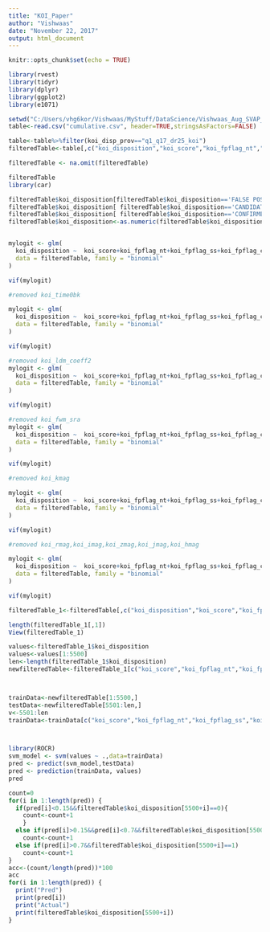 ```yaml
---
title: "KOI_Paper"
author: "Vishwaas"
date: "November 22, 2017"
output: html_document
---
```


```r
knitr::opts_chunk$set(echo = TRUE)
```

```r
library(rvest)
library(tidyr)
library(dplyr)
library(ggplot2)
library(e1071)
```

```r
setwd("C:/Users/vhg6kor/Vishwaas/MyStuff/DataScience/Vishwaas_Aug_SVAP_Lab")
table<-read.csv("cumulative.csv", header=TRUE,stringsAsFactors=FALSE)
```

```r
table<-table%>%filter(koi_disp_prov=="q1_q17_dr25_koi")
filteredTable<-table[,c("koi_disposition","koi_score","koi_fpflag_nt","koi_fpflag_ss","koi_fpflag_co","koi_fpflag_ec","koi_time0bk","koi_time0","koi_impact","koi_duration","koi_depth","koi_ror","koi_srho","koi_prad","koi_sma","koi_incl","koi_teq","koi_dor","koi_ldm_coeff2","koi_ldm_coeff1","koi_max_sngle_ev","koi_max_mult_ev","koi_model_snr","koi_count","koi_num_transits","koi_tce_plnt_num","koi_quarters","koi_bin_oedp_sig","koi_steff","koi_slogg","koi_smet","koi_srad","koi_smass","ra","koi_gmag","koi_rmag","koi_imag","koi_zmag","koi_jmag","koi_hmag","koi_kmag","koi_fwm_stat_sig","koi_fwm_sra","koi_fwm_sdec","koi_fwm_srao","koi_fwm_sdeco","koi_fwm_prao","koi_fwm_pdeco","koi_dicco_mra","koi_dicco_mdec","koi_dicco_msky","koi_dikco_mra","koi_dikco_mdec","koi_dikco_msky")]

filteredTable <- na.omit(filteredTable)

filteredTable
library(car)

filteredTable$koi_disposition[filteredTable$koi_disposition=='FALSE POSITIVE']<-1
filteredTable$koi_disposition[ filteredTable$koi_disposition=='CANDIDATE']<-0.5
filteredTable$koi_disposition[ filteredTable$koi_disposition=='CONFIRMED']<-0
filteredTable$koi_disposition<-as.numeric(filteredTable$koi_disposition)


mylogit <- glm(
  koi_disposition ~  koi_score+koi_fpflag_nt+koi_fpflag_ss+koi_fpflag_co+koi_fpflag_ec+koi_time0bk+koi_time0+koi_impact+koi_duration+koi_depth+koi_ror+koi_srho+koi_prad+koi_sma+koi_incl+koi_teq+koi_dor+koi_ldm_coeff2+koi_ldm_coeff1+koi_max_sngle_ev+koi_max_mult_ev+koi_model_snr+koi_count+koi_num_transits+koi_tce_plnt_num+koi_quarters+koi_bin_oedp_sig+koi_steff+koi_slogg+koi_smet+koi_srad+koi_smass+ra+koi_gmag+koi_rmag+koi_imag+koi_zmag+koi_jmag+koi_hmag+koi_kmag+koi_fwm_stat_sig+koi_fwm_sra+koi_fwm_sdec+koi_fwm_srao+koi_fwm_sdeco+koi_fwm_prao+koi_fwm_pdeco+koi_dicco_mra+koi_dicco_mdec+koi_dicco_msky+koi_dikco_mra+koi_dikco_mdec+koi_dikco_msky, 
  data = filteredTable, family = "binomial"
)

vif(mylogit)

#removed koi_time0bk

mylogit <- glm(
  koi_disposition ~  koi_score+koi_fpflag_nt+koi_fpflag_ss+koi_fpflag_co+koi_fpflag_ec+koi_time0+koi_impact+koi_duration+koi_depth+koi_ror+koi_srho+koi_prad+koi_sma+koi_incl+koi_teq+koi_dor+koi_ldm_coeff2+koi_ldm_coeff1+koi_max_sngle_ev+koi_max_mult_ev+koi_model_snr+koi_count+koi_num_transits+koi_tce_plnt_num+koi_quarters+koi_bin_oedp_sig+koi_steff+koi_slogg+koi_smet+koi_srad+koi_smass+ra+koi_gmag+koi_rmag+koi_imag+koi_zmag+koi_jmag+koi_hmag+koi_kmag+koi_fwm_stat_sig+koi_fwm_sra+koi_fwm_sdec+koi_fwm_srao+koi_fwm_sdeco+koi_fwm_prao+koi_fwm_pdeco+koi_dicco_mra+koi_dicco_mdec+koi_dicco_msky+koi_dikco_mra+koi_dikco_mdec+koi_dikco_msky, 
  data = filteredTable, family = "binomial"
)

vif(mylogit)

#removed koi_ldm_coeff2
mylogit <- glm(
  koi_disposition ~  koi_score+koi_fpflag_nt+koi_fpflag_ss+koi_fpflag_co+koi_fpflag_ec+koi_time0+koi_impact+koi_duration+koi_depth+koi_ror+koi_srho+koi_prad+koi_sma+koi_incl+koi_teq+koi_dor+koi_ldm_coeff1+koi_max_sngle_ev+koi_max_mult_ev+koi_model_snr+koi_count+koi_num_transits+koi_tce_plnt_num+koi_quarters+koi_bin_oedp_sig+koi_steff+koi_slogg+koi_smet+koi_srad+koi_smass+ra+koi_gmag+koi_rmag+koi_imag+koi_zmag+koi_jmag+koi_hmag+koi_kmag+koi_fwm_stat_sig+koi_fwm_sra+koi_fwm_sdec+koi_fwm_srao+koi_fwm_sdeco+koi_fwm_prao+koi_fwm_pdeco+koi_dicco_mra+koi_dicco_mdec+koi_dicco_msky+koi_dikco_mra+koi_dikco_mdec+koi_dikco_msky, 
  data = filteredTable, family = "binomial"
)

vif(mylogit)

#removed koi_fwm_sra
mylogit <- glm(
  koi_disposition ~  koi_score+koi_fpflag_nt+koi_fpflag_ss+koi_fpflag_co+koi_fpflag_ec+koi_time0+koi_impact+koi_duration+koi_depth+koi_ror+koi_srho+koi_prad+koi_sma+koi_incl+koi_teq+koi_dor+koi_ldm_coeff1+koi_max_sngle_ev+koi_max_mult_ev+koi_model_snr+koi_count+koi_num_transits+koi_tce_plnt_num+koi_quarters+koi_bin_oedp_sig+koi_steff+koi_slogg+koi_smet+koi_srad+koi_smass+ra+koi_gmag+koi_rmag+koi_imag+koi_zmag+koi_jmag+koi_hmag+koi_kmag+koi_fwm_stat_sig+koi_fwm_sdec+koi_fwm_srao+koi_fwm_sdeco+koi_fwm_prao+koi_fwm_pdeco+koi_dicco_mra+koi_dicco_mdec+koi_dicco_msky+koi_dikco_mra+koi_dikco_mdec+koi_dikco_msky, 
  data = filteredTable, family = "binomial"
)

vif(mylogit)

#removed koi_kmag

mylogit <- glm(
  koi_disposition ~  koi_score+koi_fpflag_nt+koi_fpflag_ss+koi_fpflag_co+koi_fpflag_ec+koi_time0+koi_impact+koi_duration+koi_depth+koi_ror+koi_srho+koi_prad+koi_sma+koi_incl+koi_teq+koi_dor+koi_ldm_coeff1+koi_max_sngle_ev+koi_max_mult_ev+koi_model_snr+koi_count+koi_num_transits+koi_tce_plnt_num+koi_quarters+koi_bin_oedp_sig+koi_steff+koi_slogg+koi_smet+koi_srad+koi_smass+ra+koi_gmag+koi_rmag+koi_imag+koi_zmag+koi_jmag+koi_hmag+koi_fwm_stat_sig+koi_fwm_sdec+koi_fwm_srao+koi_fwm_sdeco+koi_fwm_prao+koi_fwm_pdeco+koi_dicco_mra+koi_dicco_mdec+koi_dicco_msky+koi_dikco_mra+koi_dikco_mdec+koi_dikco_msky, 
  data = filteredTable, family = "binomial"
)

vif(mylogit)

#removed koi_rmag,koi_imag,koi_zmag,koi_jmag,koi_hmag

mylogit <- glm(
  koi_disposition ~  koi_score+koi_fpflag_nt+koi_fpflag_ss+koi_fpflag_co+koi_fpflag_ec+koi_time0+koi_impact+koi_duration+koi_depth+koi_ror+koi_srho+koi_prad+koi_sma+koi_incl+koi_teq+koi_dor+koi_ldm_coeff1+koi_max_sngle_ev+koi_max_mult_ev+koi_model_snr+koi_count+koi_num_transits+koi_tce_plnt_num+koi_quarters+koi_bin_oedp_sig+koi_steff+koi_slogg+koi_smet+koi_srad+koi_smass+ra+koi_gmag+koi_fwm_stat_sig+koi_fwm_sdec+koi_fwm_srao+koi_fwm_sdeco+koi_fwm_prao+koi_fwm_pdeco+koi_dicco_mra+koi_dicco_mdec+koi_dicco_msky+koi_dikco_mra+koi_dikco_mdec+koi_dikco_msky, 
  data = filteredTable, family = "binomial"
)

vif(mylogit)

filteredTable_1<-filteredTable[,c("koi_disposition","koi_score","koi_fpflag_nt","koi_fpflag_ss","koi_fpflag_co","koi_fpflag_ec","koi_time0","koi_impact","koi_duration","koi_depth","koi_ror","koi_srho","koi_prad","koi_sma","koi_incl","koi_teq","koi_dor","koi_ldm_coeff1","koi_max_sngle_ev","koi_max_mult_ev","koi_model_snr","koi_count","koi_num_transits","koi_tce_plnt_num","koi_quarters","koi_bin_oedp_sig","koi_steff","koi_slogg","koi_smet","koi_srad","koi_smass","ra","koi_gmag","koi_fwm_stat_sig","koi_fwm_sdec","koi_fwm_srao","koi_fwm_sdeco","koi_fwm_prao","koi_fwm_pdeco","koi_dicco_mra","koi_dicco_mdec","koi_dicco_msky","koi_dikco_mra","koi_dikco_mdec","koi_dikco_msky")]

length(filteredTable_1[,1])
View(filteredTable_1)
```

```r
values<-filteredTable_1$koi_disposition
values<-values[1:5500]
len<-length(filteredTable_1$koi_disposition)
newfilteredTable<-filteredTable_1[c("koi_score","koi_fpflag_nt","koi_fpflag_ss","koi_fpflag_co","koi_fpflag_ec","koi_time0","koi_impact","koi_duration","koi_depth","koi_ror","koi_srho","koi_prad","koi_sma","koi_incl","koi_teq","koi_dor","koi_ldm_coeff1","koi_max_sngle_ev","koi_max_mult_ev","koi_model_snr","koi_count","koi_num_transits","koi_tce_plnt_num","koi_quarters","koi_bin_oedp_sig","koi_steff","koi_slogg","koi_smet","koi_srad","koi_smass","ra","koi_gmag","koi_fwm_stat_sig","koi_fwm_sdec","koi_fwm_srao","koi_fwm_sdeco","koi_fwm_prao","koi_fwm_pdeco","koi_dicco_mra","koi_dicco_mdec","koi_dicco_msky","koi_dikco_mra","koi_dikco_mdec","koi_dikco_msky")]



trainData<-newfilteredTable[1:5500,]
testData<-newfilteredTable[5501:len,]
v<-5501:len
trainData<-trainData[c("koi_score","koi_fpflag_nt","koi_fpflag_ss","koi_fpflag_co","koi_fpflag_ec","koi_time0","koi_impact","koi_duration","koi_depth","koi_ror","koi_srho","koi_prad","koi_sma","koi_incl","koi_teq","koi_dor","koi_ldm_coeff1","koi_max_sngle_ev","koi_max_mult_ev","koi_model_snr","koi_count","koi_num_transits","koi_tce_plnt_num","koi_quarters","koi_bin_oedp_sig","koi_steff","koi_slogg","koi_smet","koi_srad","koi_smass","ra","koi_gmag","koi_fwm_stat_sig","koi_fwm_sdec","koi_fwm_srao","koi_fwm_sdeco","koi_fwm_prao","koi_fwm_pdeco","koi_dicco_mra","koi_dicco_mdec","koi_dicco_msky","koi_dikco_mra","koi_dikco_mdec","koi_dikco_msky")]



library(ROCR)
svm_model <- svm(values ~ .,data=trainData)
pred <- predict(svm_model,testData)
pred <- prediction(trainData, values)
pred
```

```r
count=0
for(i in 1:length(pred)) {
  if(pred[i]<0.15&&filteredTable$koi_disposition[5500+i]==0){
    count<-count+1
    }
  else if(pred[i]>0.15&&pred[i]<0.7&&filteredTable$koi_disposition[5500+i]==0.5)
    count<-count+1
  else if(pred[i]>0.7&&filteredTable$koi_disposition[5500+i]==1)
    count<-count+1
}
acc<-(count/length(pred))*100
acc
for(i in 1:length(pred)) {
  print("Pred")
  print(pred[i])
  print("Actual")
  print(filteredTable$koi_disposition[5500+i])
}



```
